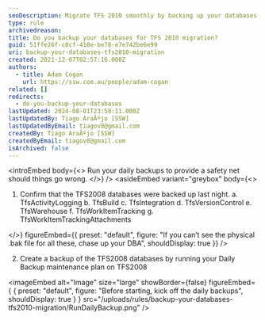 ```yaml
---
seoDescription: Migrate TFS 2010 smoothly by backing up your databases to ensure a safe transition.
type: rule
archivedreason:
title: Do you backup your databases for TFS 2010 migration?
guid: 51ffe26f-c0cf-418e-be78-e7e742be6e99
uri: backup-your-databases-tfs2010-migration
created: 2021-12-07T02:57:16.000Z
authors:
  - title: Adam Cogan
    url: https://ssw.com.au/people/adam-cogan
related: []
redirects:
  - do-you-backup-your-databases
lastUpdated: 2024-08-01T23:58:11.000Z
lastUpdatedBy: Tiago AraÃºjo [SSW]
lastUpdatedByEmail: tiagov8@gmail.com
createdBy: Tiago AraÃºjo [SSW]
createdByEmail: tiagov8@gmail.com
isArchived: false
---
```


<introEmbed
  body={<>
Run your daily backups to provide a safety net should things go wrong.
  </>}
/>
<asideEmbed
  variant="greybox"
  body={<>
    
1. Confirm that the TFS2008 databases were backed up last night.
   a. TfsActivityLogging
   b. TfsBuild
   c. TfsIntegration
   d. TfsVersionControl
   e. TfsWarehouse
   f. TfsWorkItemTracking
   g. TfsWorkItemTrackingAttachments

  </>}
  figureEmbed={{
    preset: "default",
    figure: "If you can’t see the physical .bak file for all these, chase up your DBA",
    shouldDisplay: true
  }}
/>

2. Create a backup of the TFS2008 databases by running your Daily Backup maintenance plan on TFS2008
   
<imageEmbed
  alt="Image"
  size="large"
  showBorder={false}
  figureEmbed={ {
    preset: "default",
    figure: "Before starting, kick off the daily backups",
    shouldDisplay: true
  } }
  src="/uploads/rules/backup-your-databases-tfs2010-migration/RunDailyBackup.png"
/>
